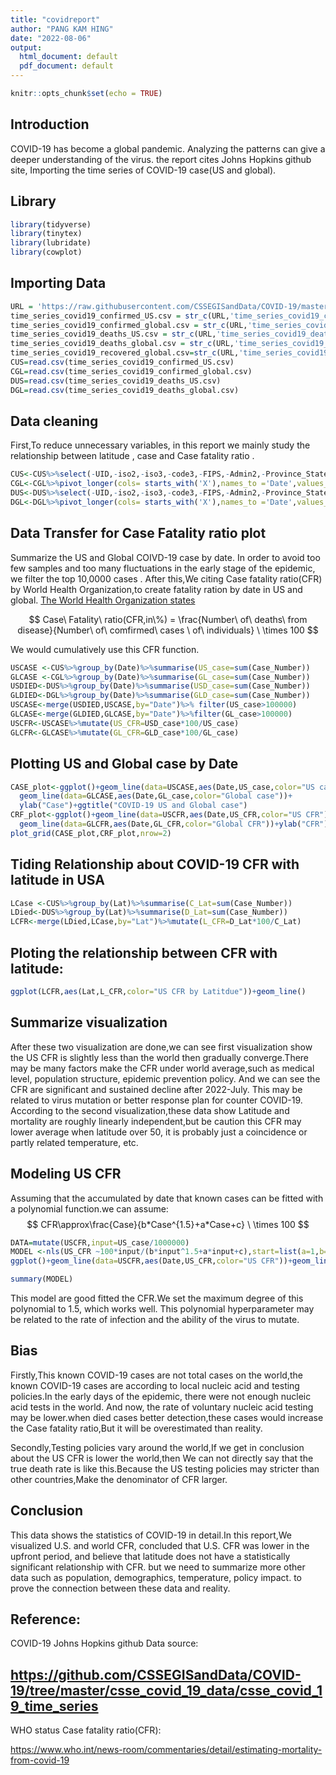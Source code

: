 ---
title: "covidreport"
author: "PANG KAM HING"
date: "2022-08-06"
output:
  html_document: default
  pdf_document: default
---

```{r setup, include=FALSE}
knitr::opts_chunk$set(echo = TRUE)
```

## Introduction

COVID-19 has become a global pandemic. Analyzing the patterns can give a deeper understanding of the virus. the report cites Johns Hopkins github site, Importing the time series of COVID-19 case(US and global).

## Library

```{r}
library(tidyverse)
library(tinytex)
library(lubridate)
library(cowplot)
```

## Importing Data

```{r}
URL = 'https://raw.githubusercontent.com/CSSEGISandData/COVID-19/master/csse_covid_19_data/csse_covid_19_time_series/'
time_series_covid19_confirmed_US.csv = str_c(URL,'time_series_covid19_confirmed_US.csv')
time_series_covid19_confirmed_global.csv = str_c(URL,'time_series_covid19_confirmed_global.csv')
time_series_covid19_deaths_US.csv = str_c(URL,'time_series_covid19_deaths_US.csv')
time_series_covid19_deaths_global.csv = str_c(URL,'time_series_covid19_deaths_global.csv')
time_series_covid19_recovered_global.csv=str_c(URL,'time_series_covid19_recovered_global.csv')
CUS=read.csv(time_series_covid19_confirmed_US.csv)
CGL=read.csv(time_series_covid19_confirmed_global.csv)
DUS=read.csv(time_series_covid19_deaths_US.csv)
DGL=read.csv(time_series_covid19_deaths_global.csv)
```

## Data cleaning

First,To reduce unnecessary variables, in this report we mainly study the relationship between latitude , case and Case fatality ratio .

```{r}
CUS<-CUS%>%select(-UID,-iso2,-iso3,-code3,-FIPS,-Admin2,-Province_State,-Country_Region)%>%pivot_longer(cols= starts_with('X'),names_to ='Date',values_to = "Case_Number")%>%mutate(Date=as.Date(gsub('X','',Date),format='%m.%d.%y'))
CGL<-CGL%>%pivot_longer(cols= starts_with('X'),names_to ='Date',values_to = "Case_Number")%>%mutate(Date=as.Date(gsub('X','',Date),format='%m.%d.%y'))
DUS<-DUS%>%select(-UID,-iso2,-iso3,-code3,-FIPS,-Admin2,-Province_State)%>%pivot_longer(cols= starts_with('X'),names_to ='Date',values_to = "Case_Number")%>%mutate(Date=as.Date(gsub('X','',Date),format='%m.%d.%y'))
DGL<-DGL%>%pivot_longer(cols= starts_with('X'),names_to ='Date',values_to = "Case_Number")%>%mutate(Date=as.Date(gsub('X','',Date),format='%m.%d.%y'))
```

## Data Transfer for Case Fatality ratio plot

Summarize the US and Global COIVD-19 case by date. In order to avoid too few samples and too many fluctuations in the early stage of the epidemic, we filter the top 10,0000 cases . After this,We citing Case fatality ratio(CFR) by World Health Organization,to create fatality ration by date in US and global. [The World Health Organization states](https://www.who.int/news-room/commentaries/detail/estimating-mortality-from-covid-19)

$$
  Case\ Fatality\  ratio(CFR,in\%) = \frac{Number\ of\ deaths\ from disease}{Number\ of\ comfirmed\ cases \ of\ individuals} \ \times 100 
$$

We would cumulatively use this CFR function.

```{r}
USCASE <-CUS%>%group_by(Date)%>%summarise(US_case=sum(Case_Number))
GLCASE <-CGL%>%group_by(Date)%>%summarise(GL_case=sum(Case_Number))
USDIED<-DUS%>%group_by(Date)%>%summarise(USD_case=sum(Case_Number))
GLDIED<-DGL%>%group_by(Date)%>%summarise(GLD_case=sum(Case_Number))
USCASE<-merge(USDIED,USCASE,by="Date")%>% filter(US_case>100000)
GLCASE<-merge(GLDIED,GLCASE,by="Date")%>%filter(GL_case>100000)
USCFR<-USCASE%>%mutate(US_CFR=USD_case*100/US_case)
GLCFR<-GLCASE%>%mutate(GL_CFR=GLD_case*100/GL_case)
```

## Plotting US and Global case by Date

```{r}
CASE_plot<-ggplot()+geom_line(data=USCASE,aes(Date,US_case,color="US case",))+
  geom_line(data=GLCASE,aes(Date,GL_case,color="Global case"))+
  ylab("Case")+ggtitle("COVID-19 US and Global case")
CRF_plot<-ggplot()+geom_line(data=USCFR,aes(Date,US_CFR,color="US CFR"))+
  geom_line(data=GLCFR,aes(Date,GL_CFR,color="Global CFR"))+ylab("CFR")+ggtitle("COVID-19 Case fatality ratio(CFR)")+scale_y_continuous(limits = c(0, 8))
plot_grid(CASE_plot,CRF_plot,nrow=2)
```

## Tiding Relationship about COVID-19 CFR with latitude in USA

```{r}
LCase <-CUS%>%group_by(Lat)%>%summarise(C_Lat=sum(Case_Number))
LDied<-DUS%>%group_by(Lat)%>%summarise(D_Lat=sum(Case_Number))
LCFR<-merge(LDied,LCase,by="Lat")%>%mutate(L_CFR=D_Lat*100/C_Lat)
```

## Ploting the relationship between CFR with latitude:

```{r}
ggplot(LCFR,aes(Lat,L_CFR,color="US CFR by Latitdue"))+geom_line()
```

## Summarize visualization

After these two visualization are done,we can see first visualization show the US CFR is slightly less than the world then gradually converge.There may be many factors make the CFR under world average,such as medical level, population structure, epidemic prevention policy. And we can see the CFR are significant and sustained decline after 2022-July. This may be related to virus mutation or better response plan for counter COVID-19. According to the second visualization,these data show Latitude and mortality are roughly linearly independent,but be caution this CFR may lower average when latitude over 50, it is probably just a coincidence or partly related temperature, etc.\

## Modeling US CFR

Assuming that the accumulated by date that known cases can be fitted with a polynomial function.we can assume: $$
CFR\approx\frac{Case}{b*Case^{1.5}+a*Case+c} \ \times 100 
$$

```{r}
DATA=mutate(USCFR,input=US_case/1000000)
MODEL <-nls(US_CFR ~100*input/(b*input^1.5+a*input+c),start=list(a=1,b=1,c=1),data=DATA,algorithm ="port" )
ggplot()+geom_line(data=USCFR,aes(Date,US_CFR,color="US CFR"))+geom_line(data=USCASE,aes(Date,fitted(MODEL),color="Fitted function"))
```

```{r}
summary(MODEL)
```

This model are good fitted the CFR.We set the maximum degree of this polynomial to 1.5, which works well. This polynomial hyperparameter may be related to the rate of infection and the ability of the virus to mutate.

## Bias

Firstly,This known COVID-19 cases are not total cases on the world,the known COVID-19 cases are according to local nucleic acid and testing policies.In the early days of the epidemic, there were not enough nucleic acid tests in the world. And now, the rate of voluntary nucleic acid testing may be lower.when died cases better detection,these cases would increase the Case fatality ratio,But it will be overestimated than reality.

Secondly,Testing policies vary around the world,If we get in conclusion about the US CFR is lower the world,then We can not directly say that the true death rate is like this.Because the US testing policies may stricter than other countries,Make the denominator of CFR larger.

## Conclusion
This data shows the statistics of COVID-19 in detail.In this report,We visualized U.S. and world CFR, concluded that U.S. CFR was lower in the upfront period, and believe that latitude does not have a statistically significant relationship with CFR. but we need to summarize more other data such as population, demographics, temperature, policy impact. to prove the connection between these data and reality.

## Reference:

COVID-19 Johns Hopkins github Data source:

## <https://github.com/CSSEGISandData/COVID-19/tree/master/csse_covid_19_data/csse_covid_19_time_series>

WHO status Case fatality ratio(CFR):

<https://www.who.int/news-room/commentaries/detail/estimating-mortality-from-covid-19>
